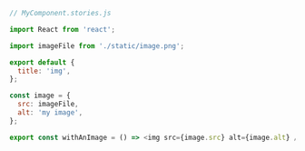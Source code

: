 ```js
// MyComponent.stories.js

import React from 'react';

import imageFile from './static/image.png';

export default {
  title: 'img',
};

const image = {
  src: imageFile,
  alt: 'my image',
};

export const withAnImage = () => <img src={image.src} alt={image.alt} />;
```
